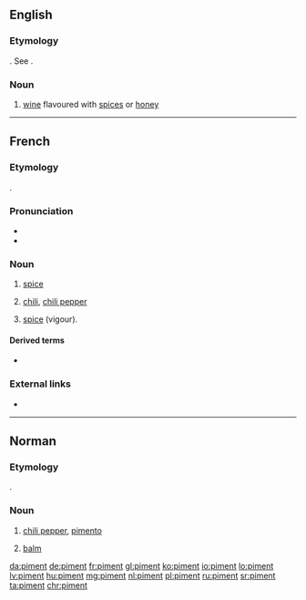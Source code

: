 ==English==

===Etymology===
{{etyl|fr|en}}. See {{m|en|pimento}}.

===Noun===
{{en-noun}}

# {{lb|en|obsolete}} [[wine]] flavoured with [[spice]]s or [[honey]]

{{Webster 1913}}

----

==French==

===Etymology===
{{borrowing|es|pimiento|lang=fr}}.

===Pronunciation===
* {{IPA|/pi.mɑ̃/|lang=fr}}
* {{audio|Fr-piment.ogg|Audio|lang=fr}}

===Noun===
{{fr-noun|m}}

# {{lb|fr|cooking}} [[spice]]
# [[chili]], [[chili pepper]]
# {{lb|fr|figuratively}} [[spice]] (vigour).

====Derived terms====
* {{l|fr|pimenter}}

===External links===
* {{R:TLFi}}

----

==Norman==

===Etymology===
{{borrowing|fr|piment|lang=nrf}}.

===Noun===
{{nrf-noun|m}}

# {{lb|nrf|Jersey}} [[chili pepper]], [[pimento]]
# {{lb|nrf|Jersey}} [[balm]]

{{catlangcode|nrf|Vegetables}}

[[da:piment]]
[[de:piment]]
[[fr:piment]]
[[gl:piment]]
[[ko:piment]]
[[io:piment]]
[[lo:piment]]
[[lv:piment]]
[[hu:piment]]
[[mg:piment]]
[[nl:piment]]
[[pl:piment]]
[[ru:piment]]
[[sr:piment]]
[[ta:piment]]
[[chr:piment]]